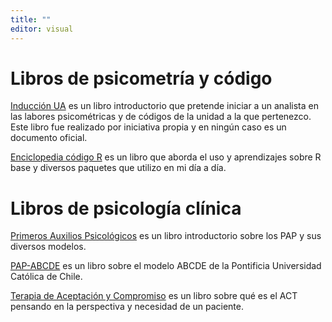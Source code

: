 ```yaml
---
title: ""
editor: visual
---
```


# Libros de psicometría y código

[Inducción UA](https://youtu.be/dQw4w9WgXcQ?si=vYDgj3Lqr1SXcEzB) es un libro introductorio que pretende iniciar a un analista en las labores psicométricas y de códigos de la unidad a la que pertenezco. Este libro fue realizado por iniciativa propia y en ningún caso es un documento oficial.

[Enciclopedia código R](https://youtu.be/dQw4w9WgXcQ?si=vYDgj3Lqr1SXcEzB) es un libro que aborda el uso y aprendizajes sobre R base y diversos paquetes que utilizo en mi día a día.

# Libros de psicología clínica

[Primeros Auxilios Psicológicos](https://youtu.be/dQw4w9WgXcQ?si=vYDgj3Lqr1SXcEzB) es un libro introductorio sobre los PAP y sus diversos modelos.

[PAP-ABCDE](https://youtu.be/dQw4w9WgXcQ?si=vYDgj3Lqr1SXcEzB) es un libro sobre el modelo ABCDE de la Pontificia Universidad Católica de Chile.

[Terapia de Aceptación y Compromiso](https://youtu.be/dQw4w9WgXcQ?si=vYDgj3Lqr1SXcEzB) es un libro sobre qué es el ACT pensando en la perspectiva y necesidad de un paciente.

